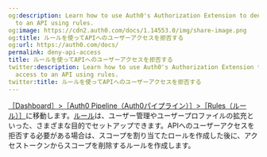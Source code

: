 ```yaml
---
og:description: Learn how to use Auth0's Authorization Extension to deny users access
  to an API using rules.
og:image: https://cdn2.auth0.com/docs/1.14553.0/img/share-image.png
og:title: ルールを使ってAPIへのユーザーアクセスを拒否する
og:url: https://auth0.com/docs/
permalink: deny-api-access
title: ルールを使ってAPIへのユーザーアクセスを拒否する
twitter:description: Learn how to use Auth0's Authorization Extension to deny users
  access to an API using rules.
twitter:title: ルールを使ってAPIへのユーザーアクセスを拒否する
---
```




[［Dashboard］>［Auth0 Pipeline（Auth0パイプライン）］>［Rules（ルール）］](%24%7Bmanage_url%7D/#/rules)に移動します。[ルール](/rules)は、ユーザー管理やユーザープロファイルの拡充といった、さまざまな目的でセットアップできます。APIへのユーザーアクセスを拒否する必要がある場合は、スコープを割り当てたロールを作成した後に、アクセストークンからスコープを削除するルールを作成します。